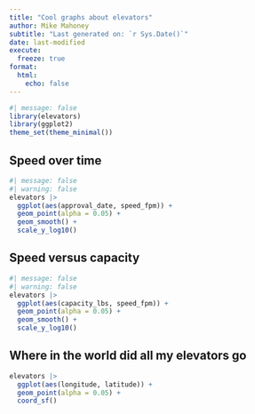 ```yaml
---
title: "Cool graphs about elevators"
author: Mike Mahoney
subtitle: "Last generated on: `r Sys.Date()`"
date: last-modified
execute:
  freeze: true
format: 
  html: 
    echo: false
---
```



```r
#| message: false
library(elevators)
library(ggplot2)
theme_set(theme_minimal())
```

## Speed over time

```r
#| message: false
#| warning: false
elevators |> 
  ggplot(aes(approval_date, speed_fpm)) + 
  geom_point(alpha = 0.05) + 
  geom_smooth() + 
  scale_y_log10()
```

## Speed versus capacity

```r
#| message: false
#| warning: false
elevators |> 
  ggplot(aes(capacity_lbs, speed_fpm)) + 
  geom_point(alpha = 0.05) + 
  geom_smooth() + 
  scale_y_log10()
```

## Where in the world did all my elevators go

```r
elevators |> 
  ggplot(aes(longitude, latitude)) + 
  geom_point(alpha = 0.05) + 
  coord_sf()
```

